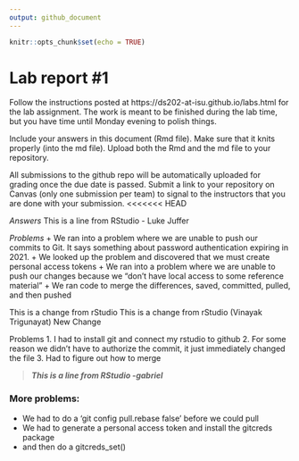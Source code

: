 ```yaml
---
output: github_document
---
```


<!-- README.md is generated from README.Rmd. Please edit the README.Rmd file -->


```r
knitr::opts_chunk$set(echo = TRUE)
```

# Lab report #1

Follow the instructions posted at https://ds202-at-isu.github.io/labs.html for the lab assignment. The work is meant to be finished during the lab time, but you have time until Monday evening to polish things.

Include your answers in this document (Rmd file). Make sure that it knits properly (into the md file). Upload both the Rmd and the md file to your repository.  

All submissions to the github repo will be automatically uploaded for grading once the due date is passed.
Submit a link to your repository on Canvas (only one submission per team) to signal to the instructors that you are done with your submission.
<<<<<<< HEAD


*Answers*
This is a line from RStudio - Luke Juffer

*Problems*
+ We ran into a problem where we are unable to push our commits to Git. It says something about password authentication expiring in 2021.
  + We looked up the problem and discovered that we must create personal access tokens
+ We ran into a problem where we are unable to push our changes because we "don't have local access to some reference material"
  + We ran code to merge the differences, saved, committed, pulled, and then pushed



This is a change from rStudio
This is a change from rStudio (Vinayak Trigunayat)
New Change

Problems 
1. I had to install git and connect my rstudio to github
2. For some reason we didn't have to authorize the commit, it just immediately changed the file
3. Had to figure out how to merge

>**_This is a line from RStudio -gabriel_**

### More problems:
  * We had to do a 'git config pull.rebase false' before we could pull
  * We had to generate a personal access token and install the gitcreds package
  * and then do a gitcreds_set()
